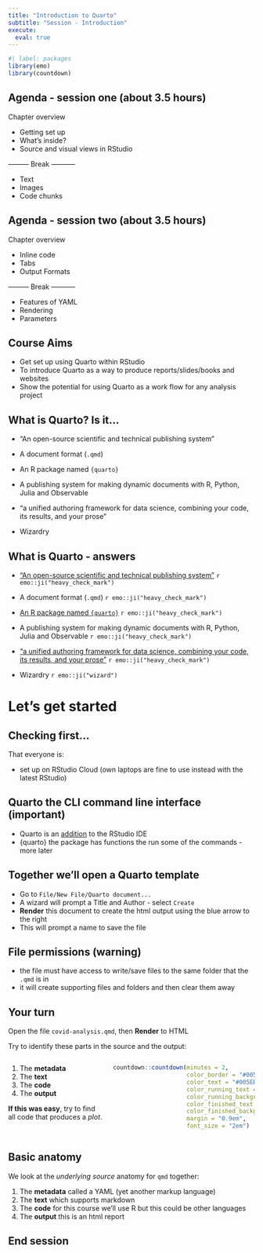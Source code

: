 ```yaml
---
title: "Introduction to Quarto"
subtitle: "Session - Introduction"
execute: 
  eval: true
---
```


```r
#| label: packages
library(emo)
library(countdown)
```

## Agenda - session one (about 3.5 hours)

Chapter overview

::: {.fragment .fade-in}
- Getting set up  
- What's inside?  
- Source and visual views in RStudio
:::
::: {.fragment .fade-in}
--------- Break -----------  
:::
::: {.fragment .fade-in}
- Text  
- Images  
- Code chunks  
:::



## Agenda - session two (about 3.5 hours)

Chapter overview

::: {.fragment .fade-in}
- Inline code 
- Tabs 
- Output Formats
:::
::: {.fragment .fade-in}
--------- Break -----------
:::
::: {.fragment .fade-in}
- Features of YAML
- Rendering
- Parameters
:::

## Course Aims

::: incremental
-   Get set up using Quarto within RStudio
-   To introduce Quarto as a way to produce reports/slides/books and websites
-   Show the potential for using Quarto as a work flow for any analysis project
:::

## What is Quarto? Is it...

::: incremental
- "An open-source scientific and technical publishing system"

- A document format (`.qmd`) 

- An R package named `{quarto}`

- A publishing system for making dynamic documents with R, Python, Julia and Observable 

- "a unified authoring framework for data science, combining your code, its results, and your prose"

- Wizardry 
:::

## What is Quarto - answers

::: incremental
- ["An open-source scientific and technical publishing system"](https://quarto.org/) `r emo::ji("heavy_check_mark")`

- A document format (`.qmd`) `r emo::ji("heavy_check_mark")`

- [An R package named `{quarto}`](https://github.com/quarto-dev/quarto-r) `r emo::ji("heavy_check_mark")`

- A publishing system for making dynamic documents with R, Python, Julia and Observable `r emo::ji("heavy_check_mark")`

- ["a unified authoring framework for data science, combining your code, its results, and your prose"](https://r4ds.hadley.nz/quarto.html) `r emo::ji("heavy_check_mark")`

- Wizardry `r emo::ji("wizard")`
:::

# Let's get started

## Checking first...

That everyone is:

* set up on RStudio Cloud (own laptops are fine to use instead with the latest RStudio)

:::{.callout-important collapse=false appearance='default' icon=true}
## Quarto the CLI command line interface (important)
- Quarto is an [addition](https://quarto.org/docs/get-started/) to the RStudio IDE
- {quarto} the package has functions the run some of the commands - more later
:::


## Together we'll open a Quarto template

* Go to `File/New File/Quarto document...`
* A wizard will prompt a Title and Author - select `Create`
* **Render** this document to create the html output using the blue arrow to the right
* This will prompt a name to save the file

:::{.callout-warning collapse=false appearance='default' icon=true}
## File permissions (warning)
- the file must have access to write/save files to the same folder that the `.qmd` is in
- it will create supporting files and folders and then clear them away
:::

## Your turn

Open the file `covid-analysis.qmd`, then **Render** to HTML

Try to identify these parts in the source and the output:

:::: {.columns}

::: {.column width='40%'}

1. The **metadata**
1. The **text** 
1. The **code**
1. The **output**

**If this was easy**, try to find all code that produces a *plot*.
:::

::: {.column width='60%'}

```r
countdown::countdown(minutes = 2,
                     color_border = "#005EB8",
                     color_text = "#005EB8",
                     color_running_text = "white",
                     color_running_background = "#005EB8",
                     color_finished_text = "#005EB8",
                     color_finished_background = "white",
                     margin = "0.9em",
                     font_size = "2em")
```
:::

::::

## Basic anatomy

We look at the *underlying source* anatomy for `qmd` together:

::: {.incremental}
1. The **metadata** called a YAML (yet another markup language)
1. The **text** which supports markdown 
1. The **code** for this course we'll use R but this could be other languages
1. The **output** this is an html report
:::

## End session
